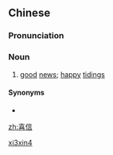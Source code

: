 ==Chinese==
{{zh-forms}}

===Pronunciation===
{{zh-pron
|m=xǐxìn
|cat=n
}}

===Noun===
{{zh-noun}}

# {{lb|zh|literary}} [[good]] [[news]]; [[happy]] [[tidings]]

====Synonyms====
* {{zh-l|喜訊}}

[[Category:Mandarin literary terms|xi3xin4]]

[[zh:喜信]]